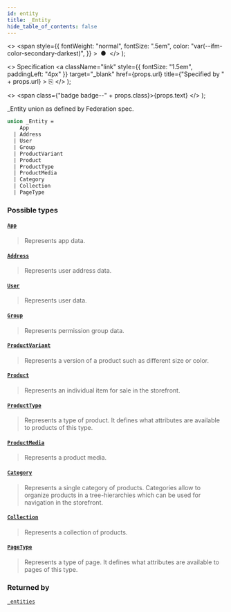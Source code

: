 ```yaml
---
id: entity
title: _Entity
hide_table_of_contents: false
---
```


  <>
    <span
      style={{
        fontWeight: "normal",
        fontSize: ".5em",
        color: "var(--ifm-color-secondary-darkest)",
      }}
    >
      &nbsp;●&nbsp;
    </span>
  </>
);

  <>
    Specification
    <a
      className="link"
      style={{ fontSize: "1.5em", paddingLeft: "4px" }}
      target="\_blank"
      href={props.url}
      title={"Specified by " + props.url}
    >
      ⎘
    </a>
  </>
);

  <>
    <span class={"badge badge--" + props.class}>{props.text}</span>
  </>
);

\_Entity union as defined by Federation spec.

```graphql
union _Entity =
    App
  | Address
  | User
  | Group
  | ProductVariant
  | Product
  | ProductType
  | ProductMedia
  | Category
  | Collection
  | PageType
```

### Possible types

#### [`App`](../../api-reference/objects/app) <Badge class="secondary" text="object"/>

> Represents app data.

#### [`Address`](../../api-reference/objects/address) <Badge class="secondary" text="object"/>

> Represents user address data.

#### [`User`](../../api-reference/objects/user) <Badge class="secondary" text="object"/>

> Represents user data.

#### [`Group`](../../api-reference/objects/group) <Badge class="secondary" text="object"/>

> Represents permission group data.

#### [`ProductVariant`](../../api-reference/objects/product-variant) <Badge class="secondary" text="object"/>

> Represents a version of a product such as different size or color.

#### [`Product`](../../api-reference/objects/product) <Badge class="secondary" text="object"/>

> Represents an individual item for sale in the storefront.

#### [`ProductType`](../../api-reference/objects/product-type) <Badge class="secondary" text="object"/>

> Represents a type of product. It defines what attributes are available to products of this type.

#### [`ProductMedia`](../../api-reference/objects/product-media) <Badge class="secondary" text="object"/>

> Represents a product media.

#### [`Category`](../../api-reference/objects/category) <Badge class="secondary" text="object"/>

> Represents a single category of products. Categories allow to organize products in a tree-hierarchies which can be used for navigation in the storefront.

#### [`Collection`](../../api-reference/objects/collection) <Badge class="secondary" text="object"/>

> Represents a collection of products.

#### [`PageType`](../../api-reference/objects/page-type) <Badge class="secondary" text="object"/>

> Represents a type of page. It defines what attributes are available to pages of this type.

### Returned by

[`_entities`](../../api-reference/queries/entities) <Badge class="secondary" text="query"/>
